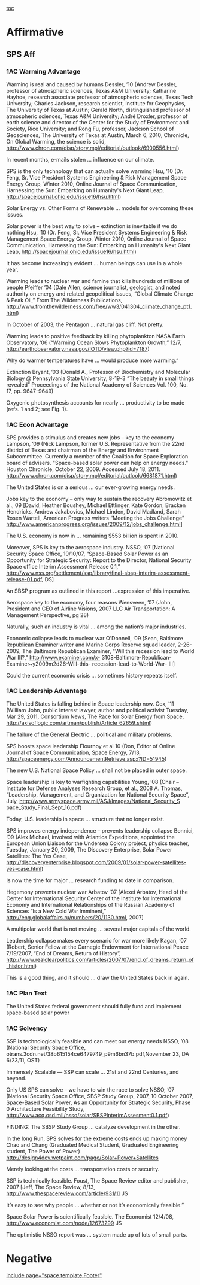 [[toc]]
=Affirmative= 

==SPS Aff== 

===1AC Warming Advantage=== 

Warming is real and caused by humans
Dessler, ’10 (Andrew Dessler, professor of atmospheric sciences, Texas A&M University; Katharine Hayhoe, research associate professor of atmospheric sciences, Texas Tech University; Charles Jackson, research scientist, Institute for Geophysics, The University of Texas at Austin; Gerald North, distinguished professor of atmospheric sciences, Texas A&M University; André Droxler, professor of earth science and director of the Center for the Study of Environment and Society, Rice University; and Rong Fu, professor, Jackson School of Geosciences, The University of Texas at Austin, March 6, 2010, Chronicle, On Global Warming, the science is solid, http://www.chron.com/disp/story.mpl/editorial/outlook/6900556.html)

In recent months, e-mails stolen … influence on our climate.


SPS is the only technology that can actually solve warming
Hsu, ’10 (Dr. Feng, Sr. Vice President Systems Engineering & Risk Management Space Energy Group, Winter 2010, Online Journal of Space Communication, Harnessing the Sun: Embarking on Humanity's Next Giant Leap, http://spacejournal.ohio.edu/issue16/hsu.html)

Solar Energy vs. Other Forms of Renewable … models for overcoming these issues.


Solar power is the best way to solve – extinction is inevitable if we do nothing
Hsu, ’10 (Dr. Feng, Sr. Vice President Systems Engineering & Risk Management Space Energy Group, Winter 2010, Online Journal of Space Communication, Harnessing the Sun: Embarking on Humanity's Next Giant Leap, http://spacejournal.ohio.edu/issue16/hsu.html)

It has become increasingly evident … human beings can use in a whole year.


Warming leads to nuclear war and famine that kills hundreds of millions of people
Pfeiffer ’04 (Dale Allen, science journalist, geologist, and noted authority on energy and related geopolitical issues, “Global Climate Change & Peak Oil,” From The Wilderness Publications, http://www.fromthewilderness.com/free/ww3/041304_climate_change_pt1.html)

In October of 2003, the Pentagon … natural gas cliff. Not pretty.

Warming leads to positive feedback by killing phytoplankton
NASA Earth Observatory, ’06 (“Warming Ocean Slows Phytoplankton Growth,” 12/7, http://earthobservatory.nasa.gov/IOTD/view.php?id=7187)

Why do warmer temperatures have … would produce more warming.”


Extinction
Bryant, ’03 (Donald A., Professor of Biochemistry and Molecular Biology @ Pennsylvania State University, 8-19-3 “The beauty in small things revealed” Proceedings of the National Academy of Sciences Vol. 100, No. 17, pp. 9647-9649)

Oxygenic photosynthesis accounts for nearly … productivity to be made (refs. 1 and 2; see Fig. 1).


===1AC Econ Advantage=== 

SPS provides a stimulus and creates new jobs – key to the economy
Lampson, ’09 (Nick Lampson, former U.S. Representative from the 22nd district of Texas and chairman of the Energy and Environment Subcommittee. Currently a member of the Coalition for Space Exploration board of advisers. "Space-based solar power can help on energy needs." Houston Chronicle, October 22, 2009. Accessed July 18, 2011. http://www.chron.com/disp/story.mpl/editorial/outlook/6681871.html)

The United States is on a serious … our ever-growing energy needs.


Jobs key to the economy – only way to sustain the recovery
Abromowitz et al., 09 [David, Heather Boushey, Michael Ettlinger, Kate Gordon, Bracken Hendricks, Andrew Jakabovics, Michael Linden, David Madland, Sarah Rosen Wartell, American Progress writers “Meeting the Jobs Challenge” http://www.americanprogress.org/issues/2009/12/jobs_challenge.html]

The U.S. economy is now in … remaining $553 billion is spent in 2010.

Moreover, SPS is key to the aerospace industry.
NSSO, ’07 [National Security Space Office, 10/10/07, “Space-Based Solar Power as an Opportunity for Strategic Security: Report to the Director, National Security Space office Interim Assessment Release 0.1,” http://www.nss.org/settlement/ssp/library/final-sbsp-interim-assessment-release-01.pdf, DS]

An SBSP program as outlined in this report …expression of this imperative.

Aerospace key to the economy, four reasons
Wensveen, ’07 (John, President and CEO of Airline Visions, 2007 LLC Air Transportation: A Management Perspective, pg 28)

Naturally, such an industry is vital … among the nation’s major industries.

Economic collapse leads to nuclear war
O'Donnell, ’09 [Sean, Baltimore Republican Examiner writer and Marine Corps Reserve squad leader, 2-26-2009, The Baltimore Republican Examiner, "Will this recession lead to World War III?," http://www.examiner.com/x- 3108-Baltimore-Republican- Examiner~y2009m2d26-Will-this- recession-lead-to-World-War- III]

Could the current economic crisis … sometimes history repeats itself.


===1AC Leadership Advantage=== 

The United States is falling behind in Space leadership now.
Cox, ’11 (William John, public interest lawyer, author and political activist Tuesday, Mar 29, 2011, Consortium News, The Race for Solar Energy from Space, http://axisoflogic.com/artman/publish/Article_62659.shtml)

The failure of the General Electric … political and military problems.

SPS boosts space leadership
Flournoy et al 10 (Don, Editor of Online Journal of Space Communication, Space Energy, 7/13, http://spaceenergy.com/AnnouncementRetrieve.aspx?ID=51945)

The new U.S. National Space Policy … shall not be placed in outer space.

Space leadership is key to warfighting capabilities
Young, ‘08 (Chair – Institute for Defense Analyses Research Group, et al., 2008 A. Thomas, “Leadership, Management, and Organization for National Security Space”, July, http://www.armyspace.army.mil/ASJ/Images/National_Security_S pace_Study_Final_Sept_16.pdf)

Today, U.S. leadership in space … structure that no longer exist.

SPS improves energy independence – prevents leadership collapse
Bonnici, ’09 (Alex Michael, involved with Atlantica Expeditions, appointed the European Union Liaison for the Undersea Colony project, physics teacher, Tuesday, January 20, 2009, The Discovery Enterprise, Solar Power Satellites: The Yes Case, http://discoveryenterprise.blogspot.com/2009/01/solar-power-satellites-yes-case.html)

Is now the time for major … research funding to date in comparison.

Hegemony prevents nuclear war
Arbatov ‘07 [Alexei Arbatov, Head of the Center for International Security Center of the Institute for International Economy and International Relationships of the Russian Academy of Sciences “Is a New Cold War Imminent,” http://eng.globalaffairs.ru/numbers/20/1130.html, 2007]

A multipolar world that is not moving … several major capitals of the world.

Leadership collapse makes every scenario for war more likely
Kagan, ‘07 (Robert, Senior Fellow at the Carnegie Endowment for International Peace 7/19/2007, “End of Dreams, Return of History”, http://www.realclearpolitics.com/articles/2007/07/end_of_dreams_return_of_histor.html)

This is a good thing, and it should … draw the United States back in again.

===1AC Plan Text=== 
The United States federal government should fully fund and implement space-based solar power

===1AC Solvency=== 

SSP is technologically feasible and can meet our energy needs
NSSO, ’08 (National Security Space Office, otrans.3cdn.net/38b615154ce6479749_p9m6bn37b.pdf,November 23, DA 6/23/11, OST)

Immensely Scalable — SSP can scale … 21st and 22nd Centuries, and beyond.


Only US SPS can solve – we have to win the race to solve
NSSO, ’07 (National Security Space Office, SBSP Study Group, 2007, 10 October 2007, Space-Based Solar Power, As an Opportunity for Strategic Security, Phase 0 Architecture Feasibility Study, http://www.acq.osd.mil/nsso/solar/SBSPInterimAssesment0.1.pdf)

FINDING: The SBSP Study Group … catalyze development in the other.

In the long Run, SPS solves for the extreme costs ends up making money
Chao and Chang (Graduated Medical Student, Graduated Engineering student, The Power of Power) http://design4dev.wetpaint.com/page/Solar+Power+Satellites

Merely looking at the costs … transportation costs or security.

SSP is technically feasible.
Foust, The Space Review editor and publisher, 2007 [Jeff, The Space Review, 8/13, http://www.thespacereview.com/article/931/1] JS

It’s easy to see why people … whether or not it’s economically feasible.”


Space Solar Power is scientifically feasible.
The Economist 12/4/08, http://www.economist.com/node/12673299 JS

The optimistic NSSO report was … system made up of lots of small parts.


=Negative= 

[[include page="space.template.Footer"]]
